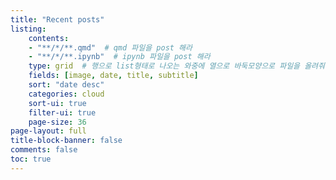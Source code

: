 ```yaml
---
title: "Recent posts"
listing:
    contents: 
    - "**/*/**.qmd"  # qmd 파일을 post 해라
    - "**/*/**.ipynb"  # ipynb 파일을 post 해라
    type: grid  # 행으로 list형태로 나오는 와중에 열으로 바둑모양으로 파일을 올려줘라
    fields: [image, date, title, subtitle]
    sort: "date desc"
    categories: cloud
    sort-ui: true
    filter-ui: true
    page-size: 36     
page-layout: full
title-block-banner: false
comments: false
toc: true
---
```

